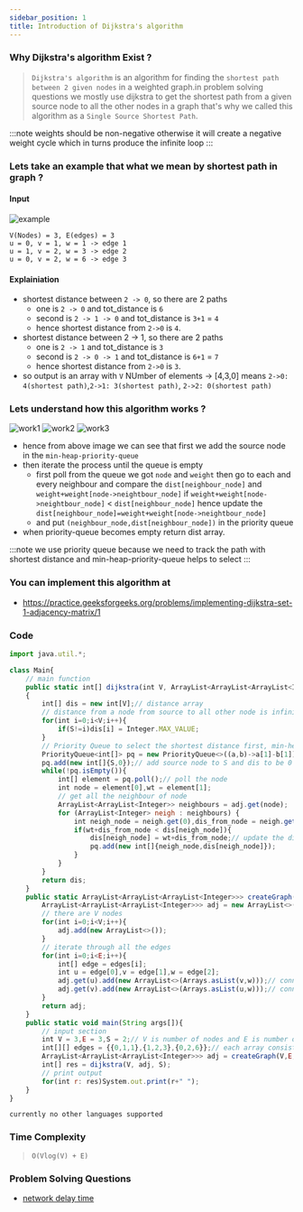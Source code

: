 ```yaml
---
sidebar_position: 1
title: Introduction of Dijkstra's algorithm 
---
```



### Why Dijkstra's algorithm Exist ? 

> `Dijkstra's algorithm` is an algorithm for finding the `shortest path between 2 given nodes` in a weighted graph.in problem solving questions we mostly use dijkstra to get the shortest path from a given source node to all the other nodes in a graph that's why we called this algorithm as a `Single Source Shortest Path`.

:::note
weights should be non-negative otherwise it will create a negative weight cycle which in turns produce the infinite loop
:::

### Lets take an example that what we mean by shortest path in graph ?

#### Input

![example](./image/graph.png)

```
V(Nodes) = 3, E(edges) = 3
u = 0, v = 1, w = 1 -> edge 1
u = 1, v = 2, w = 3 -> edge 2
u = 0, v = 2, w = 6 -> edge 3
```

#### Explainiation

- shortest distance between `2 -> 0`, so there are 2 paths 
    - one is `2 -> 0` and tot_distance is `6`
    - second is `2 -> 1 -> 0` and tot_distance is `3+1` = `4`
    - hence shortest distance from `2->0` is `4`. 
- shortest distance between 2 -> 1, so there are 2 paths
    - one is `2 -> 1` and tot_distance is `3`
    - second is `2 -> 0 -> 1` and tot_distance is `6+1` = `7`
    - hence shortest distance from `2->0` is `3`.
- so output is an array with `V` NUmber of elements -> [4,3,0] means `2->0: 4(shortest path)`,`2->1: 3(shortest path)`, `2->2: 0(shortest path)`  

### Lets understand how this algorithm works ?

![work1](https://share.sketchpad.app/22/609-8795-e57f4c.png)
![work2](https://share.sketchpad.app/22/b08-db8e-858d15.png)
![work3](https://share.sketchpad.app/22/adb-508c-2370bf.png)

- hence from above image we can see that first we add the source node in the `min-heap-priority-queue`
- then iterate the process until the queue is empty
    - first poll from the queue we got `node` and `weight` then go to each and every neighbour and compare the `dist[neighbour_node]` and `weight+weight[node->neightbour_node]` if `weight+weight[node->neightbour_node]` <  `dist[neighbour_node]` hence update the `dist[neighbour_node]=weight+weight[node->neightbour_node]`
    - and put `(neighbour_node,dist[neighbour_node])` in the priority queue
- when priority-queue becomes empty return dist array.

:::note
we use priority queue because we need to track the path with shortest distance and min-heap-priority-queue helps to select
:::

### You can implement this algorithm at

- https://practice.geeksforgeeks.org/problems/implementing-dijkstra-set-1-adjacency-matrix/1


### Code

<Tabs>
<TabItem value="java" label="Java">

```js
import java.util.*;

class Main{
    // main function
    public static int[] dijkstra(int V, ArrayList<ArrayList<ArrayList<Integer>>> adj, int S)
    {
        int[] dis = new int[V];// distance array
        // distance from a node from source to all other node is infinite for now and distance from S to S is 0
        for(int i=0;i<V;i++){
            if(S!=i)dis[i] = Integer.MAX_VALUE;
        }
        // Priority Queue to select the shortest distance first, min-heap-priority-queue
        PriorityQueue<int[]> pq = new PriorityQueue<>((a,b)->a[1]-b[1]);// consist of [node,dis]
        pq.add(new int[]{S,0});// add source node to S and dis to be 0 
        while(!pq.isEmpty()){
            int[] element = pq.poll();// poll the node
            int node = element[0],wt = element[1];
            // get all the neighbour of node
            ArrayList<ArrayList<Integer>> neighbours = adj.get(node);
            for (ArrayList<Integer> neigh : neighbours) {
                int neigh_node = neigh.get(0),dis_from_node = neigh.get(1);
                if(wt+dis_from_node < dis[neigh_node]){
                    dis[neigh_node] = wt+dis_from_node;// update the distance of neigh node
                    pq.add(new int[]{neigh_node,dis[neigh_node]});
                }
            }
        }
        return dis;
    }
    public static ArrayList<ArrayList<ArrayList<Integer>>> createGraph(int V,int E,int[][] edges){
        ArrayList<ArrayList<ArrayList<Integer>>> adj = new ArrayList<>();
        // there are V nodes
        for(int i=0;i<V;i++){
            adj.add(new ArrayList<>());
        }
        // iterate through all the edges
        for(int i=0;i<E;i++){
            int[] edge = edges[i];
            int u = edge[0],v = edge[1],w = edge[2];
            adj.get(u).add(new ArrayList<>(Arrays.asList(v,w)));// connect u to v with weight w
            adj.get(v).add(new ArrayList<>(Arrays.asList(u,w)));// connect v to u with weight w
        }
        return adj;
    }
    public static void main(String args[]){
        // input section
        int V = 3,E = 3,S = 2;// V is number of nodes and E is number of edges, S is source node
        int[][] edges = {{0,1,1},{1,2,3},{0,2,6}};// each array consists of {u,v,w}, note it is undirected graph
        ArrayList<ArrayList<ArrayList<Integer>>> adj = createGraph(V,E,edges);  
        int[] res = dijkstra(V, adj, S);
        // print output
        for(int r: res)System.out.print(r+" ");
    } 
}


```

</TabItem>

<TabItem value="other" label="Other">

```
currently no other languages supported
```

</TabItem>

</Tabs>

### Time Complexity
> `O(Vlog(V) + E)`

### Problem Solving Questions

- [network delay time](./network_delay_time.mdx)